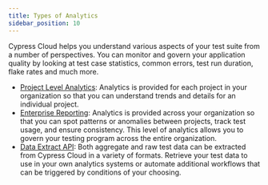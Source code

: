 ```yaml
---
title: Types of Analytics
sidebar_position: 10
---
```


Cypress Cloud helps you understand various aspects of your test suite from a number of perspectives.
You can monitor and govern your application quality by looking at test case statistics, common errors,
test run duration, flake rates and much more.

- [Project Level Analytics](/app/cloud/analytics/project-analytics): Analytics is provided
  for each project in your organization so that you can understand trends and details for an
  individual project.
- [Enterprise Reporting](/app/cloud/analytics/enterprise-reporting): Analytics is provided
  across your organization so that you can spot patterns or anomalies between projects, track test
  usage, and ensure consistency. This level of analytics allows you to govern your testing program
  across the entire organization.
- [Data Extract API](/app/cloud/integrations/data-extract-api): Both aggregate and raw test data can
  be extracted from Cypress Cloud in a variety of formats. Retrieve your test data to use in your
  own analytics systems or automate additional workflows that can be triggered by conditions of your
  choosing.
